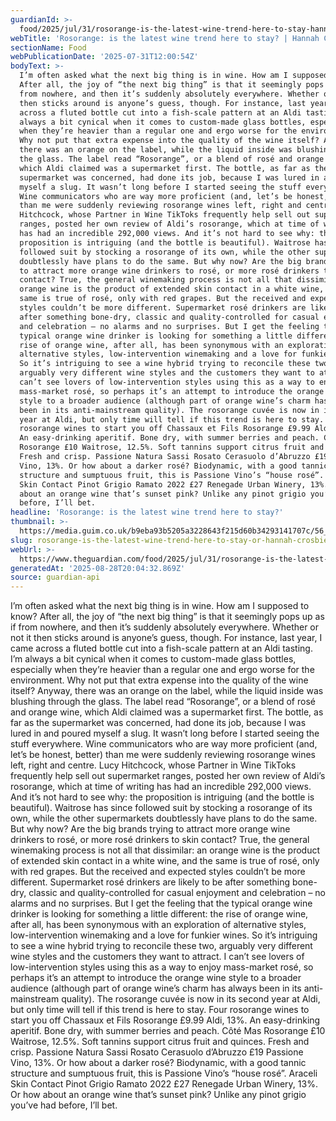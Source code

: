```yaml
---
guardianId: >-
  food/2025/jul/31/rosorange-is-the-latest-wine-trend-here-to-stay-hannah-crosbie
webTitle: 'Rosorange: is the latest wine trend here to stay? | Hannah Crosbie on drinks'
sectionName: Food
webPublicationDate: '2025-07-31T12:00:54Z'
bodyText: >-
  I’m often asked what the next big thing is in wine. How am I supposed to know?
  After all, the joy of “the next big thing” is that it seemingly pops up as if
  from nowhere, and then it’s suddenly absolutely everywhere. Whether or not it
  then sticks around is anyone’s guess, though. For instance, last year, I came
  across a fluted bottle cut into a fish-scale pattern at an Aldi tasting. I’m
  always a bit cynical when it comes to custom-made glass bottles, especially
  when they’re heavier than a regular one and ergo worse for the environment.
  Why not put that extra expense into the quality of the wine itself? Anyway,
  there was an orange on the label, while the liquid inside was blushing through
  the glass. The label read “Rosorange”, or a blend of rosé and orange wine,
  which Aldi claimed was a supermarket first. The bottle, as far as the
  supermarket was concerned, had done its job, because I was lured in and poured
  myself a slug. It wasn’t long before I started seeing the stuff everywhere.
  Wine communicators who are way more proficient (and, let’s be honest, better)
  than me were suddenly reviewing rosorange wines left, right and centre. Lucy
  Hitchcock, whose Partner in Wine TikToks frequently help sell out supermarket
  ranges, posted her own review of Aldi’s rosorange, which at time of writing
  has had an incredible 292,000 views. And it’s not hard to see why: the
  proposition is intriguing (and the bottle is beautiful). Waitrose has since
  followed suit by stocking a rosorange of its own, while the other supermarkets
  doubtlessly have plans to do the same. But why now? Are the big brands trying
  to attract more orange wine drinkers to rosé, or more rosé drinkers to skin
  contact? True, the general winemaking process is not all that dissimilar: an
  orange wine is the product of extended skin contact in a white wine, and the
  same is true of rosé, only with red grapes. But the received and expected
  styles couldn’t be more different. Supermarket rosé drinkers are likely to be
  after something bone-dry, classic and quality-controlled for casual enjoyment
  and celebration – no alarms and no surprises. But I get the feeling that the
  typical orange wine drinker is looking for something a little different: the
  rise of orange wine, after all, has been synonymous with an exploration of
  alternative styles, low-intervention winemaking and a love for funkier wines.
  So it’s intriguing to see a wine hybrid trying to reconcile these two,
  arguably very different wine styles and the customers they want to attract. I
  can’t see lovers of low-intervention styles using this as a way to enjoy
  mass-market rosé, so perhaps it’s an attempt to introduce the orange wine
  style to a broader audience (although part of orange wine’s charm has always
  been in its anti-mainstream quality). The rosorange cuvée is now in its second
  year at Aldi, but only time will tell if this trend is here to stay. Four
  rosorange wines to start you off Chassaux et Fils Rosorange £9.99 Aldi, 13%.
  An easy-drinking aperitif. Bone dry, with summer berries and peach. Côté Mas
  Rosorange £10 Waitrose, 12.5%. Soft tannins support citrus fruit and quinces.
  Fresh and crisp. Passione Natura Sassi Rosato Cerasuolo d’Abruzzo £19 Passione
  Vino, 13%. Or how about a darker rosé? Biodynamic, with a good tannic
  structure and sumptuous fruit, this is Passione Vino’s “house rosé”. Araceli
  Skin Contact Pinot Grigio Ramato 2022 £27 Renegade Urban Winery, 13%. Or how
  about an orange wine that’s sunset pink? Unlike any pinot grigio you’ve had
  before, I’ll bet.
headline: 'Rosorange: is the latest wine trend here to stay?'
thumbnail: >-
  https://media.guim.co.uk/b9eba93b5205a3228643f215d60b34293141707c/56_658_791_633/500.jpg
slug: rosorange-is-the-latest-wine-trend-here-to-stay-or-hannah-crosbie-on-drinks
webUrl: >-
  https://www.theguardian.com/food/2025/jul/31/rosorange-is-the-latest-wine-trend-here-to-stay-hannah-crosbie
generatedAt: '2025-08-28T20:04:32.869Z'
source: guardian-api
---
```

I’m often asked what the next big thing is in wine. How am I supposed to know? After all, the joy of “the next big thing” is that it seemingly pops up as if from nowhere, and then it’s suddenly absolutely everywhere. Whether or not it then sticks around is anyone’s guess, though. For instance, last year, I came across a fluted bottle cut into a fish-scale pattern at an Aldi tasting. I’m always a bit cynical when it comes to custom-made glass bottles, especially when they’re heavier than a regular one and ergo worse for the environment. Why not put that extra expense into the quality of the wine itself? Anyway, there was an orange on the label, while the liquid inside was blushing through the glass. The label read “Rosorange”, or a blend of rosé and orange wine, which Aldi claimed was a supermarket first. The bottle, as far as the supermarket was concerned, had done its job, because I was lured in and poured myself a slug. It wasn’t long before I started seeing the stuff everywhere. Wine communicators who are way more proficient (and, let’s be honest, better) than me were suddenly reviewing rosorange wines left, right and centre. Lucy Hitchcock, whose Partner in Wine TikToks frequently help sell out supermarket ranges, posted her own review of Aldi’s rosorange, which at time of writing has had an incredible 292,000 views. And it’s not hard to see why: the proposition is intriguing (and the bottle is beautiful). Waitrose has since followed suit by stocking a rosorange of its own, while the other supermarkets doubtlessly have plans to do the same. But why now? Are the big brands trying to attract more orange wine drinkers to rosé, or more rosé drinkers to skin contact? True, the general winemaking process is not all that dissimilar: an orange wine is the product of extended skin contact in a white wine, and the same is true of rosé, only with red grapes. But the received and expected styles couldn’t be more different. Supermarket rosé drinkers are likely to be after something bone-dry, classic and quality-controlled for casual enjoyment and celebration – no alarms and no surprises. But I get the feeling that the typical orange wine drinker is looking for something a little different: the rise of orange wine, after all, has been synonymous with an exploration of alternative styles, low-intervention winemaking and a love for funkier wines. So it’s intriguing to see a wine hybrid trying to reconcile these two, arguably very different wine styles and the customers they want to attract. I can’t see lovers of low-intervention styles using this as a way to enjoy mass-market rosé, so perhaps it’s an attempt to introduce the orange wine style to a broader audience (although part of orange wine’s charm has always been in its anti-mainstream quality). The rosorange cuvée is now in its second year at Aldi, but only time will tell if this trend is here to stay. Four rosorange wines to start you off Chassaux et Fils Rosorange £9.99 Aldi, 13%. An easy-drinking aperitif. Bone dry, with summer berries and peach. Côté Mas Rosorange £10 Waitrose, 12.5%. Soft tannins support citrus fruit and quinces. Fresh and crisp. Passione Natura Sassi Rosato Cerasuolo d’Abruzzo £19 Passione Vino, 13%. Or how about a darker rosé? Biodynamic, with a good tannic structure and sumptuous fruit, this is Passione Vino’s “house rosé”. Araceli Skin Contact Pinot Grigio Ramato 2022 £27 Renegade Urban Winery, 13%. Or how about an orange wine that’s sunset pink? Unlike any pinot grigio you’ve had before, I’ll bet.

